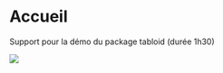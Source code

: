 # Accueil {.unnumbered}

Support pour la démo du package tabloid (durée 1h30)

![](intro.png){style="display: block; margin: auto;"}
